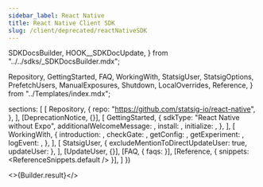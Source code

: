 ```yaml
---
sidebar_label: React Native
title: React Native Client SDK
slug: /client/deprecated/reactNativeSDK
---
```



  SDKDocsBuilder,
  HOOK__SDKDocUpdate,
} from "../../sdks/_SDKDocsBuilder.mdx";

  Repository,
  GettingStarted,
  FAQ,
  WorkingWith,
  StatsigUser,
  StatsigOptions,
  PrefetchUsers,
  ManualExposures,
  Shutdown,
  LocalOverrides,
  Reference,
} from "../Templates/index.mdx";



  sections: [
    [
      Repository,
      {
        repo: "https://github.com/statsig-io/react-native",
      },
    ],
    [DeprecationNotice, {}],
    [
      GettingStarted,
      {
        sdkType: "React Native without Expo",
        additionalWelcomeMessage: <AdditionalWelcome />,
        install: <Install />,
        initialize: <Initialize />,
      },
    ],
    [
      WorkingWith,
      {
        introduction: <WorkingWithIntro />,
        checkGate: <CheckGate />,
        getConfig: <GetConfig />,
        getExperiment: <GetExperiment />,
        logEvent: <LogEvent />,
      },
    ],
    [
      StatsigUser,
      { excludeMentionToDirectUpdateUser: true, updateUser: <InitUser /> },
    ],
    [UpdateUser, {}],
    [FAQ, { faqs: <MoreFAQs /> }],
    [Reference, { snippets: <ReferenceSnippets.default /> }],
  ]
})


<>{Builder.result}</>

